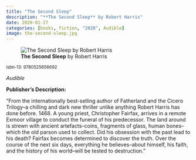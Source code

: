 ```yaml
---
title: "The Second Sleep"
description: "**The Second Sleep** by Robert Harris"
date: 2020-01-27
categories: [books, fiction, "2020", Audible]
image: the-second-sleep.jpg
---
```

![**The Second Sleep** by Robert Harris](the-second-sleep.jpg){fig-align="left"}

<sup>isbn-13: 9780525656692</sup>

*Audible*

**Publisher's Description:**

"From the internationally best-selling author of Fatherland and the Cicero
Trilogy--a chilling and dark new thriller unlike anything Robert Harris has
done before. 1468. A young priest, Christopher Fairfax, arrives in a remote
Exmoor village to conduct the funeral of his predecessor. The land around
is strewn with ancient artefacts--coins, fragments of glass, human bones--
which the old parson used to collect. Did his obsession with the past lead
to his death? Fairfax becomes determined to discover the truth. Over the
course of the next six days, everything he believes--about himself, his
faith, and the history of his world--will be tested to destruction."